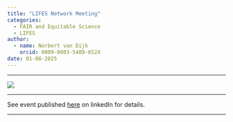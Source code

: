 ```yaml
---
title: "LIFES Network Meeting"
categories:
  - FAIR and Equitable Science
  - LIFES
author: 
  - name: Norbert van Dijk
    orcid: 0009-0003-5409-652X
date: 01-08-2025
---
```


------------------------------------------------------------------------

![](LIFES-network-meeting.png)

------------------------------------------------------------------------

See event published [here](https://www.linkedin.com/events/outstandingchallengesinfederate7275803366725677056/comments/) on linkedIn for details. 

------------------------------------------------------------------------
